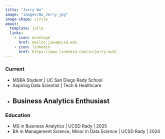```yaml
---
title: "Jerry Wu"
image: "images/Wu_Jerry.jpg"
image-shape: circle
about:
  template: jolla
  links:
    - icon: envelope
      href: mailto:jzwu@ucsd.edu
    - icon: linkedin
      href: https://www.linkedin.com/in/jerry-wu5/
---
```


### Current
- MSBA Student | UC San Diego Rady School
- Aspiring Data Scientist | Tech & Healthcare
- Business Analytics Enthusiast
---

### Education
- MS in Business Analytics | UCSD Rady | 2025
- BA in Management Science, Minor in Data Science | UCSD Rady | 2024

